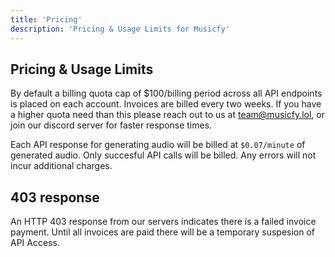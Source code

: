 ```yaml
---
title: 'Pricing'
description: 'Pricing & Usage Limits for Musicfy'
---
```


## Pricing & Usage Limits
By default a billing quota cap of $100/billing period across all API endpoints is placed on each account. Invoices are billed every two weeks. If you have a higher quota need than this please reach out to us at team@musicfy.lol, or join our discord server for faster response times.

Each API response for generating audio will be billed at `$0.07/minute` of generated audio. Only succesful API calls will be billed. Any errors will not incur additional charges.

## 403 response
An HTTP 403 response from our servers indicates there is a failed invoice payment. Until all invoices are paid there will be a temporary suspesion of API Access.